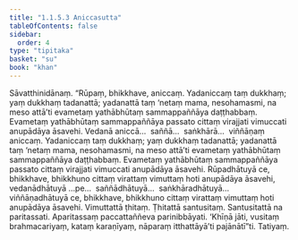 ```yaml
---
title: "1.1.5.3 Aniccasutta"
tableOfContents: false
sidebar:
  order: 4
type: "tipitaka"
basket: "su"
book: "khan"
---
```



<DynamicBreadcrumb />

<Division number="45" book="khan" bookNo="13" page="37">

<Paragraph number="199" book="khan">
Sāvatthinidānaṃ. “Rūpaṃ, bhikkhave, aniccaṃ. Yadaniccaṃ taṃ dukkhaṃ; yaṃ dukkhaṃ tadanattā; yadanattā taṃ ‘netaṃ mama, nesohamasmi, na meso attā’ti evametaṃ yathābhūtaṃ sammappaññāya daṭṭhabbaṃ. Evametaṃ yathābhūtaṃ sammappaññāya passato cittaṃ virajjati vimuccati anupādāya āsavehi. Vedanā aniccā…  saññā…  saṅkhārā…  viññāṇaṃ aniccaṃ. Yadaniccaṃ taṃ dukkhaṃ; yaṃ dukkhaṃ tadanattā; yadanattā taṃ ‘netaṃ mama, nesohamasmi, na meso attā’ti evametaṃ yathābhūtaṃ sammappaññāya daṭṭhabbaṃ. Evametaṃ yathābhūtaṃ sammappaññāya passato cittaṃ virajjati vimuccati anupādāya āsavehi. Rūpadhātuyā ce, bhikkhave, bhikkhuno cittaṃ virattaṃ vimuttaṃ hoti anupādāya āsavehi, vedanādhātuyā …pe…  saññādhātuyā…  saṅkhāradhātuyā…  viññāṇadhātuyā ce, bhikkhave, bhikkhuno cittaṃ virattaṃ vimuttaṃ hoti anupādāya āsavehi. Vimuttattā ṭhitaṃ. Ṭhitattā santusitaṃ. Santusitattā na paritassati. Aparitassaṃ paccattaññeva parinibbāyati. ‘Khīṇā jāti, vusitaṃ brahmacariyaṃ, kataṃ karaṇīyaṃ, nāparaṃ itthattāyā’ti pajānātī”ti.

</Paragraph>
</Division>

<Paragraph number="200" type="center" book="khan">
Tatiyaṃ.
</Paragraph>
